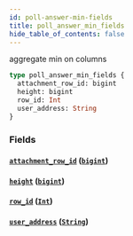 ```yaml
---
id: poll-answer-min-fields
title: poll_answer_min_fields
hide_table_of_contents: false
---
```


aggregate min on columns

```graphql
type poll_answer_min_fields {
  attachment_row_id: bigint
  height: bigint
  row_id: Int
  user_address: String
}
```

### Fields

#### [`attachment_row_id`](#) ([`bigint`](/07-graphql/scalars/bigint))

#### [`height`](#) ([`bigint`](/07-graphql/scalars/bigint))

#### [`row_id`](#) ([`Int`](/07-graphql/scalars/int))

#### [`user_address`](#) ([`String`](/07-graphql/scalars/string))
